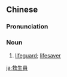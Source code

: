 {{also|救生员}}
==Chinese==
{{zh-forms|s=救生员|type=21}}

===Pronunciation===
{{zh-pron
|m=jiùshēngyuán
|c=gau3 sang1 jyun4
|h=pfs=kiu-sên-yèn
|mn=kiù-seng-oân
|cat=n
}}

===Noun===
{{zh-noun}}

# [[lifeguard]]; [[lifesaver]]

[[ja:救生員]]